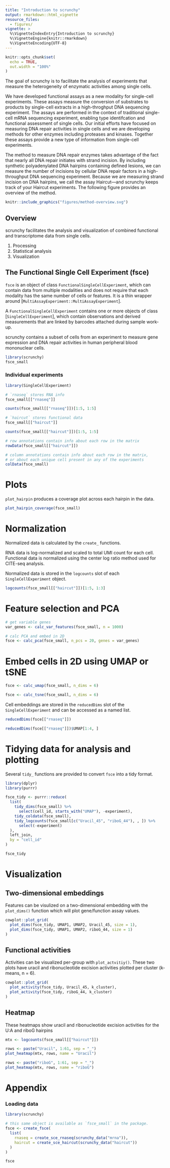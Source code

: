 ```yaml
---
title: "Introduction to scrunchy"
output: rmarkdown::html_vignette
resource_files:
  - figures/
vignette: >
  %\VignetteIndexEntry{Introduction to scrunchy}
  %\VignetteEngine{knitr::rmarkdown}
  %\VignetteEncoding{UTF-8}
---
```


```r
knitr::opts_chunk$set(
  echo = TRUE,
  out.width = "100%"
)
```

The goal of scrunchy is to facilitate the analysis of experiments that measure the heterogeneity of enzymatic activities among single cells.

We have developed functional assays as a new modality for single-cell experiments. These assays measure the conversion of substrates to products by single-cell extracts in a high-throghput DNA sequencing experiment. The assays are performed in the context of traditional single-cell mRNA sequencing experiment, enabling type identifcation and functional assessment of single cells. Our initial efforts have focused on measuring DNA repair activities in single cells and we are developing methods for other enzymes including proteases and kinases. Together these assays provide a new type of information from single-cell experiments.

The method to measure DNA repair enzymes takes advantage of the fact that nearly all DNA repair initiates with strand incision. By including synthetic polyadenylated DNA hairpins containing defined lesions, we can measure the number of incisions by cellular DNA repair factors in a high-throughput DNA sequencing experiment.  Because we are measuring strand incision on DNA hairpins, we call the assay Haircut---and scrunchy keeps track of your Haircut experiments. The following figure provides an overview of the method.

```r
knitr::include_graphics("figures/method-overview.svg")
```

## Overview 

scrunchy facilitates the analysis and visualization of combined functional and transcriptome data from single cells.

1. Processing
1. Statistical analysis
1. Visualization

## The Functional Single Cell Experiment (fsce)

`fsce` is an object of class `FunctionalSingleCellExperiment`, which can contain data from multiple modalities and does not require that each modality has the same number of cells or features. It is a thin wrapper around [`MultiAssayExperiment::MultiAssayExperiment`].

A `FunctionalSingleCellExperiment` contains one or more objects of class [`SingleCellExperiment`], which contain observations and derived measurements that are linked by barcodes attached during sample work-up.

scrunchy contains a subset of cells from an experiment to measure gene expression and DNA repair activities in human peripheral blood mononuclear cells.

```r
library(scrunchy)
fsce_small
```

### Individual experiments

```r
library(SingleCellExperiment)

# `rnaseq` stores RNA info
fsce_small[["rnaseq"]]

counts(fsce_small[["rnaseq"]])[1:5, 1:5]

# `haircut` stores functional data
fsce_small[["haircut"]]

counts(fsce_small[["haircut"]])[1:5, 1:5]

# row annotations contain info about each row in the matrix
rowData(fsce_small[["haircut"]])

# column annotations contain info about each row in the matrix, 
# or about each unique cell present in any of the experiments
colData(fsce_small)
```

# Plots

`plot_hairpin` produces a coverage plot across each hairpin in the data.

```r
plot_hairpin_coverage(fsce_small)
```

# Normalization

Normalized data is calculated by the `create_` functions.

RNA data is log-normalized and scaled to total UMI count for each cell. Functional data is normalized using the center log ratio method used for CITE-seq analysis.

Normalized data is stored in the `logcounts` slot of each `SingleCellExperiment` object.

```r
logcounts(fsce_small[["haircut"]])[1:5, 1:3]
```

# Feature selection and PCA

```r
# get variable genes
var_genes <- calc_var_features(fsce_small, n = 1000) 

# calc PCA and embed in 2D
fsce <- calc_pca(fsce_small, n_pcs = 20, genes = var_genes)
```

# Embed cells in 2D using UMAP or tSNE

```r
fsce <- calc_umap(fsce_small, n_dims = 6)

fsce <- calc_tsne(fsce_small, n_dims = 6)
```

Cell embeddings are stored in the `reducedDims` slot of the `SingleCellExperiment` and can be accessed as a named list.

```r
reducedDims(fsce[["rnaseq"]])

reducedDims(fsce[["rnaseq"]])$UMAP[1:4, ]
```

# Tidying data for analysis and plotting

Several `tidy_` functions are provided to convert `fsce` into a tidy format.

```r
library(dplyr)
library(purrr)

fsce_tidy <- purrr::reduce(
  list(
    tidy_dims(fsce_small) %>%
      select(cell_id, starts_with("UMAP"), -experiment),
    tidy_coldata(fsce_small),
    tidy_logcounts(fsce_small[c("Uracil_45", "riboG_44"), , ]) %>%
      select(-experiment)
  ),
  left_join,
  by = "cell_id"
)

fsce_tidy
```

# Visualization

## Two-dimensional embeddings

Features can be visulized on a two-dimensional embedding with the `plot_dims()` function which will plot gene/function assay values.

```r
cowplot::plot_grid(
  plot_dims(fsce_tidy, UMAP1, UMAP2, Uracil_45, size = 1),
  plot_dims(fsce_tidy, UMAP1, UMAP2, riboG_44, size = 1)
)
```

## Functional activities

Activities can be visualized per-group with `plot_actvitiy()`. These two plots have uracil and ribonucleotide excision activities plotted per cluster (k-means, n = 6).

```r
cowplot::plot_grid(
  plot_activity(fsce_tidy, Uracil_45, k_cluster),
  plot_activity(fsce_tidy, riboG_44, k_cluster)
)
```

## Heatmap

These heatmaps show uracil and ribonucleotide excision activities for the U:A and riboG hairpins

```r
mtx <- logcounts(fsce_small[["haircut"]])

rows <- paste("Uracil", 1:61, sep = "_")
plot_heatmap(mtx, rows, name = "Uracil")
```

```r
rows <- paste("riboG", 1:61, sep = "_")
plot_heatmap(mtx, rows, name = "riboG")
```

# Appendix

### Loading data

```r
library(scrunchy)

# this same object is available as `fsce_small` in the package.
fsce <- create_fsce(
  list(
    rnaseq = create_sce_rnaseq(scrunchy_data("mrna")),
    haircut = create_sce_haircut(scrunchy_data("haircut"))
  )
)

fsce
```

